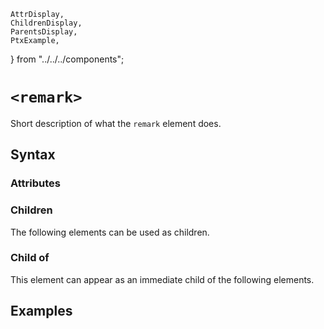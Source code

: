     AttrDisplay,
    ChildrenDisplay,
    ParentsDisplay,
    PtxExample,
} from "../../../components";

# `<remark>`

Short description of what the `remark` element does.

## Syntax

### Attributes

<AttrDisplay name="remark" />

### Children

The following elements can be used as children.

<ChildrenDisplay name="remark" />

### Child of

This element can appear as an immediate child of the following elements.

<ParentsDisplay name="remark" />

## Examples

    